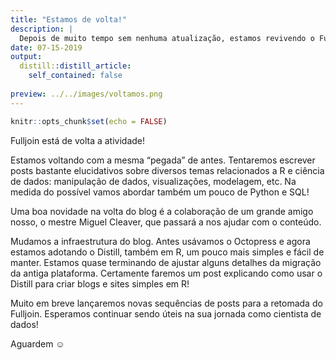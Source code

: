 ```yaml
---
title: "Estamos de volta!"
description: |
  Depois de muito tempo sem nenhuma atualização, estamos revivendo o Fulljoin!
date: 07-15-2019
output:
  distill::distill_article:
    self_contained: false
    
preview: ../../images/voltamos.png
---
```


```r
knitr::opts_chunk$set(echo = FALSE)
```


Fulljoin está de volta a atividade!

Estamos voltando com a mesma "pegada" de antes. Tentaremos escrever posts bastante elucidativos sobre diversos temas relacionados a R e ciência de dados: manipulação de dados, visualizações, modelagem, etc. Na medida do possível vamos abordar também um pouco de Python e SQL!

Uma boa novidade na volta do blog é a colaboração de um grande amigo nosso, o mestre Miguel Cleaver, que passará a nos ajudar com o conteúdo. 

Mudamos a infraestrutura do blog. Antes usávamos o Octopress e agora estamos adotando o Distill, também em R, um pouco mais simples e fácil de manter. Estamos quase terminando de ajustar alguns detalhes da migração da antiga plataforma. Certamente faremos um post explicando como usar o Distill para criar blogs e sites simples em R!

Muito em breve lançaremos novas sequências de posts para a retomada do Fulljoin. Esperamos continuar sendo úteis na sua jornada como cientista de dados!

Aguardem ☺



